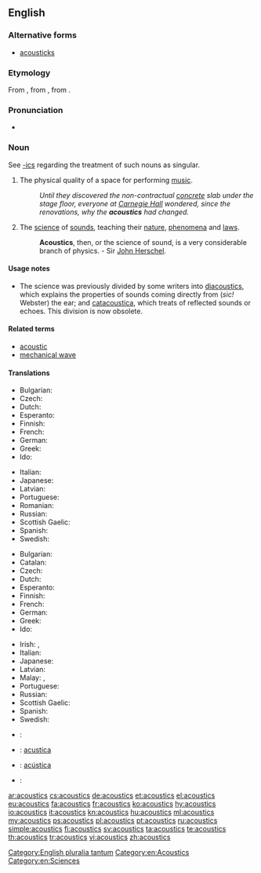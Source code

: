 ==English==

===Alternative forms===
* [[acousticks]] {{qualifier|obsolete}}

===Etymology===
From {{etyl|fr|en}} {{term|acoustique|lang=fr}}, from {{etyl|grc|en}} {{term|ἀκουστικός|lang=grc}}, from {{term|ἀκούω||to hear|lang=grc}}.

===Pronunciation===
* {{audio|en-us-acoustics.ogg|Audio (US)|lang=en}}

===Noun===
{{en-noun|-}}
See [[-ics]] regarding the treatment of such nouns as singular.

# The physical quality of a space for performing [[music]].
#: ''Until they discovered the non-contractual [[concrete]] slab under the stage floor, everyone at [[Wikipedia:Carnegie Hall|Carnegie Hall]] wondered, since the renovations, why the '''acoustics''' had changed.''
# {{context|physics|lang=en}} The [[science]] of [[sound]]s, teaching their [[nature]], [[phenomena]] and [[laws]].
#: '''Acoustics''', then, or the science of sound, is a very considerable branch of physics. - Sir [[Wikipedia:John Herschel|John Herschel]].

====Usage notes====
* The science was previously divided by some writers into [[diacoustics]], which explains the properties of sounds coming directly from (''sic!'' Webster) the ear; and [[catacoustica]], which treats of reflected sounds or echoes.  This division is now obsolete.

====Related terms====
* [[acoustic]]
* [[mechanical wave]]

====Translations====
{{trans-top|quality of a space for doing music}}
* Bulgarian: {{t+|bg|акустика}}
* Czech: {{t+|cs|akustika|f}}
* Dutch: {{t+|nl|akoestiek|m}}
* Esperanto: {{t|eo|akustiko}}
* Finnish: {{t+|fi|akustiikka}}
* French: {{t+|fr|acoustique|f}}
* German: {{t+|de|Akustik|f}}
* Greek: {{t+|el|ακουστική|f|sc=Grek}}
* Ido: {{t+|io|akustiko}}
{{trans-mid}}
* Italian: {{t+|it|acustica}}
* Japanese: {{t+|ja|音響|tr=onkyō}}
* Latvian: {{t|lv|akustika|f}}
* Portuguese: {{t+|pt|acústica|f}}
* Romanian: {{t+|ro|acustică|f}}
* Russian: {{t+|ru|акустика|f|tr=akústika}}
* Scottish Gaelic: {{t|gd|fuaimearrachd|f}}
* Spanish: {{t+|es|acústica|f}}
* Swedish: {{t+|sv|akustik|c}}
{{trans-bottom}}

{{trans-top|physics: a science of sounds}}
* Bulgarian: {{t+|bg|акустика}}
* Catalan: {{t|ca|acústica|f}}
* Czech: {{t+|cs|akustika|f}}
* Dutch: {{t+|nl|akoestiek|m}}
* Esperanto: {{t|eo|akustiko}}
* Finnish: {{t+|fi|akustiikka}}
* French: {{t+|fr|acoustique|f}}
* German: {{t+|de|Akustik|f}}
* Greek: {{t+|el|ακουστική|f|sc=Grek}}
* Ido: {{t+|io|akustiko}}
{{trans-mid}}
* Irish: {{t|ga|fuaimeolaíocht|f}}, {{t|ga|acústaic|f}}
* Italian: {{t+|it|acustica}}
* Japanese: {{t|ja|音響学|tr=onkyōgaku}}
* Latvian: {{t|lv|akustika|f}}
* Malay: {{t|ms|akustik}}, {{t|ms|kaji bunyi}}
* Portuguese: {{t+|pt|acústica|f}}
* Russian: {{t+|ru|акустика|f|tr=akústika}}
* Scottish Gaelic: {{t|gd|fuaimearrachd|f}}
* Spanish: {{t+|es|acústica|f}}
* Swedish: {{t+|sv|akustik|c}}
{{trans-bottom}}

{{checktrans-top}}
<!--Remove this section once all of the translations below have been moved into the tables above.-->
* {{ttbc|sh}}: {{t+|sh|akustika|f}}
* {{ttbc|ia}}: [[acustica]]
* {{ttbc|pt}}: [[acústica]] {{g|f}}
* {{ttbc|sl}}: {{t+|sl|akustika|f}}
{{trans-bottom}}

[[Category:English pluralia tantum]]
[[Category:en:Acoustics]]
[[Category:en:Sciences]]

[[ar:acoustics]]
[[cs:acoustics]]
[[de:acoustics]]
[[et:acoustics]]
[[el:acoustics]]
[[eu:acoustics]]
[[fa:acoustics]]
[[fr:acoustics]]
[[ko:acoustics]]
[[hy:acoustics]]
[[io:acoustics]]
[[it:acoustics]]
[[kn:acoustics]]
[[hu:acoustics]]
[[ml:acoustics]]
[[my:acoustics]]
[[ps:acoustics]]
[[pl:acoustics]]
[[pt:acoustics]]
[[ru:acoustics]]
[[simple:acoustics]]
[[fi:acoustics]]
[[sv:acoustics]]
[[ta:acoustics]]
[[te:acoustics]]
[[th:acoustics]]
[[tr:acoustics]]
[[vi:acoustics]]
[[zh:acoustics]]